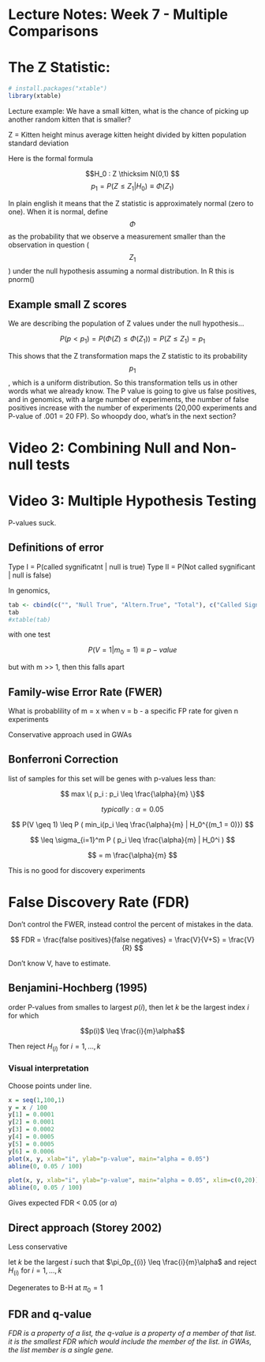 Lecture Notes: Week 7 - Multiple Comparisons
========================================================

# The Z Statistic:
```r
# install.packages("xtable")
library(xtable)
```

Lecture example: We have a small kitten, what is the chance of picking up another random kitten that is smaller?

Z = Kitten height minus average kitten height divided by kitten population standard deviation

Here is the formal formula

$$H_0 : Z \thicksim N(0,1) $$
$$p_1 = P(Z \leq Z_1|H_0) \equiv \Phi(Z_1)$$

In plain english it means that the Z statistic is approximately normal (zero to one). When it is normal, define $$\Phi$$ as the probability that we observe a measurement smaller than the observation in question ($$Z_1$$) under the null hypothesis assuming a normal distribution. In R this is pnorm()

## Example small Z scores

We are describing the population of Z values under the null hypothesis...

$$P(p \lt p_1) = P(\Phi(Z) \leq \Phi(Z_1)) = P(Z \leq Z_1) = p_1$$

This shows that the Z transformation maps the Z statistic to its probability $$p_1$$, which is a uniform distribution. So this transformation tells us in other words what we already know. The P value is going to give us false positives, and in genomics, with a large number of experiments, the number of false positives increase with the number of experiments (20,000 experiments and P-value of .001 = 20 FP). So whoopdy doo, what's in the next section?

# Video 2: Combining Null and Non-null tests

# Video 3: Multiple Hypothesis Testing

P-values suck. 

## Definitions of error

Type I = P(called sygnificatnt | null is true)
Type II = P(Not called sygnificant | null is false)

In genomics, 

```r
tab <- cbind(c("", "Null True", "Altern.True", "Total"), c("Called Significatn", "V", "S", "R"), c("Not Called Significant", "$$m_0 - V$$", "$$m_1 - S$$", "$$m - R$$"), c("Total", "$$m_0$$", "$$m_1$$", "$$m$$"))
tab
#xtable(tab)
```

with one test

$$P(V = 1|m_0 = 1) \equiv p-value$$

but with m >> 1, then this falls apart

## Family-wise Error Rate (FWER)

What is probablility of m = x when v = b - a specific FP rate for given n experiments

Conservative approach used in GWAs

## Bonferroni Correction

list of samples for this set will be genes with p-values less than:

$$ max \{ p_i : p_i \leq \frac{\alpha}{m} \}$$

$$ typically: \alpha = 0.05 $$

$$ P(V \geq 1) \leq P ( min_i(p_i \leq \frac{\alpha}{m} | H_0^{(m_1 = 0)}) $$

$$ \leq \sigma_{i=1}^m P ( p_i \leq \frac{\alpha}{m} | H_0^i ) $$

$$ = m \frac{\alpha}{m} $$

This is no good for discovery experiments

# False Discovery Rate (FDR)

Don't control the FWER, instead control the percent of mistakes in the data.

$$ FDR = \frac{false positives}{false negatives} = \frac{V}{V+S} = \frac{V}{R} $$

Don't know V, have to estimate.

## Benjamini-Hochberg (1995)

order P-values from smalles to largest $p(i)$, then let $k$ be the largest index $i$ for which 

$$p(i)$ \leq \frac{i}{m}\alpha$$

Then reject $H_{(i)}$ for $i = 1,\dots,k$

### Visual interpretation

Choose points under line.

```r
x = seq(1,100,1)
y = x / 100
y[1] = 0.0001
y[2] = 0.0001
y[3] = 0.0002
y[4] = 0.0005
y[5] = 0.0005
y[6] = 0.0006
plot(x, y, xlab="i", ylab="p-value", main="alpha = 0.05")
abline(0, 0.05 / 100)

plot(x, y, xlab="i", ylab="p-value", main="alpha = 0.05", xlim=c(0,20))
abline(0, 0.05 / 100)
```

Gives expected FDR < 0.05 (or $\alpha$)

## Direct approach (Storey 2002)

Less conservative

let $k$ be the largest $i$ such that $\pi_0p_{(i)} \leq \frac{i}{m}\alpha$ and reject $H_{(i)}$ for $i = 1,\dots,k$

Degenerates to B-H at $\pi_0 = 1$

## FDR and q-value

*FDR is a property of a list, the q-value is a property of a member of that list. it is the smallest FDR which would include the member of the list. in GWAs, the list member is a single gene.*



